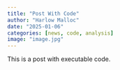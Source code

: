 ```yaml
---
title: "Post With Code"
author: "Harlow Malloc"
date: "2025-01-06"
categories: [news, code, analysis]
image: "image.jpg"
---
```


This is a post with executable code.
